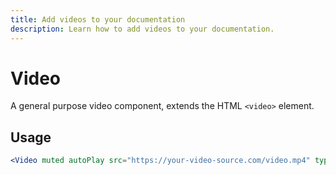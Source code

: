 ```yaml
---
title: Add videos to your documentation
description: Learn how to add videos to your documentation.
---
```


# Video

A general purpose video component, extends the HTML `<video>` element.

## Usage

```jsx
<Video muted autoPlay src="https://your-video-source.com/video.mp4" type="video/mp4" />
```
